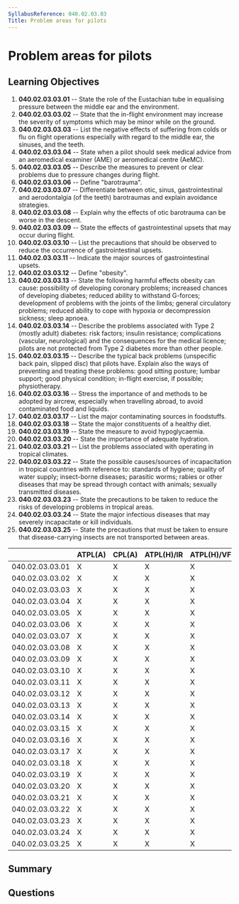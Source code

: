 ```yaml
---
SyllabusReference: 040.02.03.03
Title: Problem areas for pilots
---
```


# Problem areas for pilots

## Learning Objectives

1.  **040.02.03.03.01** -- State the role of the Eustachian tube in equalising
    pressure between the middle ear and the environment.
2.  **040.02.03.03.02** -- State that the in-flight environment may increase the
    severity of symptoms which may be minor while on the ground.
3.  **040.02.03.03.03** -- List the negative effects of suffering from colds or
    flu on flight operations especially with regard to the middle ear, the
    sinuses, and the teeth.
4.  **040.02.03.03.04** -- State when a pilot should seek medical advice from an
    aeromedical examiner (AME) or aeromedical centre (AeMC).
5.  **040.02.03.03.05** -- Describe the measures to prevent or clear problems due
    to pressure changes during flight.
6.  **040.02.03.03.06** -- Define "barotrauma".
7.  **040.02.03.03.07** -- Differentiate between otic, sinus, gastrointestinal
    and aerodontalgia (of the teeth) barotraumas and explain avoidance
    strategies.
8.  **040.02.03.03.08** -- Explain why the effects of otic barotrauma can be
    worse in the descent.
9.  **040.02.03.03.09** -- State the effects of gastrointestinal upsets that may
    occur during flight.
10. **040.02.03.03.10** -- List the precautions that should be observed to
    reduce the occurrence of gastrointestinal upsets.
11. **040.02.03.03.11** -- Indicate the major sources of gastrointestinal
    upsets.
12. **040.02.03.03.12** -- Define "obesity".
13. **040.02.03.03.13** -- State the following harmful effects obesity can
    cause: possibility of developing coronary problems; increased chances of
    developing diabetes; reduced ability to withstand G-forces; development of
    problems with the joints of the limbs; general circulatory problems; reduced
    ability to cope with hypoxia or decompression sickness; sleep apnoea.
14. **040.02.03.03.14** -- Describe the problems associated with Type 2 (mostly
    adult) diabetes: risk factors; insulin resistance; complications (vascular,
    neurological) and the consequences for the medical licence; pilots are not
    protected from Type 2 diabetes more than other people.
15. **040.02.03.03.15** -- Describe the typical back problems (unspecific back
    pain, slipped disc) that pilots have. Explain also the ways of preventing
    and treating these problems: good sitting posture; lumbar support; good
    physical condition; in-flight exercise, if possible; physiotherapy.
16. **040.02.03.03.16** -- Stress the importance of and methods to be adopted by
    aircrew, especially when travelling abroad, to avoid contaminated food and
    liquids.
17. **040.02.03.03.17** -- List the major contaminating sources in foodstuffs.
18. **040.02.03.03.18** -- State the major constituents of a healthy diet.
19. **040.02.03.03.19** -- State the measure to avoid hypoglycaemia.
20. **040.02.03.03.20** -- State the importance of adequate hydration.
21. **040.02.03.03.21** -- List the problems associated with operating in
    tropical climates.
22. **040.02.03.03.22** -- State the possible causes/sources of incapacitation
    in tropical countries with reference to: standards of hygiene; quality of
    water supply; insect-borne diseases; parasitic worms; rabies or other
    diseases that may be spread through contact with animals; sexually
    transmitted diseases.
23. **040.02.03.03.23** -- State the precautions to be taken to reduce the risks
    of developing problems in tropical areas.
24. **040.02.03.03.24** -- State the major infectious diseases that may severely
    incapacitate or kill individuals.
25. **040.02.03.03.25** -- State the precautions that must be taken to ensure
    that disease-carrying insects are not transported between areas.

|                 | ATPL(A) | CPL(A) | ATPL(H)/IR | ATPL(H)/VFR | CPL(H) | IR | CBIR(A) |
| --------------- | ------- | ------ | ---------- | ----------- | ------ | -- | ------- |
| 040.02.03.03.01 | X       | X      | X          | X           | X      | X  |         |
| 040.02.03.03.02 | X       | X      | X          | X           | X      | X  |         |
| 040.02.03.03.03 | X       | X      | X          | X           | X      | X  |         |
| 040.02.03.03.04 | X       | X      | X          | X           | X      | X  |         |
| 040.02.03.03.05 | X       | X      | X          | X           | X      | X  |         |
| 040.02.03.03.06 | X       | X      | X          | X           | X      | X  |         |
| 040.02.03.03.07 | X       | X      | X          | X           | X      | X  |         |
| 040.02.03.03.08 | X       | X      | X          | X           | X      | X  |         |
| 040.02.03.03.09 | X       | X      | X          | X           | X      | X  |         |
| 040.02.03.03.10 | X       | X      | X          | X           | X      | X  |         |
| 040.02.03.03.11 | X       | X      | X          | X           | X      | X  |         |
| 040.02.03.03.12 | X       | X      | X          | X           | X      | X  |         |
| 040.02.03.03.13 | X       | X      | X          | X           | X      | X  |         |
| 040.02.03.03.14 | X       | X      | X          | X           | X      | X  |         |
| 040.02.03.03.15 | X       | X      | X          | X           | X      | X  |         |
| 040.02.03.03.16 | X       | X      | X          | X           | X      | X  |         |
| 040.02.03.03.17 | X       | X      | X          | X           | X      | X  |         |
| 040.02.03.03.18 | X       | X      | X          | X           | X      | X  |         |
| 040.02.03.03.19 | X       | X      | X          | X           | X      | X  |         |
| 040.02.03.03.20 | X       | X      | X          | X           | X      | X  |         |
| 040.02.03.03.21 | X       | X      | X          | X           | X      |    |         |
| 040.02.03.03.22 | X       | X      | X          | X           | X      |    |         |
| 040.02.03.03.23 | X       | X      | X          | X           | X      |    |         |
| 040.02.03.03.24 | X       | X      | X          | X           | X      | X  |         |
| 040.02.03.03.25 | X       | X      | X          | X           | X      | X  |         |

## Summary

## Questions
